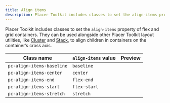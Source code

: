 ```yaml
---
title: Align items
description: Placer Toolkit includes classes to set the align-items property of flex and grid containers. They can be used alongside other Placer Toolkit layout utilities, like Cluster and Stack, to align children in containers on the container’s cross axis.
---
```


Placer Toolkit includes classes to set the `align-items` property of flex and grid containers. They can be used alongside other Placer Toolkit layout utilities, like [Cluster](/layout/cluster) and [Stack](/layout/stack), to align children in containers on the container’s cross axis.

| Class name                | `align-items` value | Preview                                                                                                                                  |
| ------------------------- | ------------------- | ---------------------------------------------------------------------------------------------------------------------------------------- |
| `pc-align-items-baseline` | `baseline`          | <div class="pc-cluster pc-align-items-baseline preview-wrapper"><div class="preview-block"></div><div class="preview-block"></div></div> |
| `pc-align-items-center`   | `center`            | <div class="pc-cluster pc-align-items-center preview-wrapper"><div class="preview-block"></div><div class="preview-block"></div></div>   |
| `pc-align-items-end`      | `flex-end`          | <div class="pc-cluster pc-align-items-end preview-wrapper"><div class="preview-block"></div><div class="preview-block"></div></div>      |
| `pc-align-items-start`    | `flex-start`        | <div class="pc-cluster pc-align-items-start preview-wrapper"><div class="preview-block"></div><div class="preview-block"></div></div>    |
| `pc-align-items-stretch`  | `stretch`           | <div class="pc-cluster pc-align-items-stretch preview-wrapper"><div class="preview-block"></div><div class="preview-block"></div></div>  |
